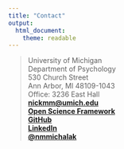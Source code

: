 ```yaml
---
title: "Contact"
output: 
  html_document: 
    theme: readable
---
```


> University of Michigan  
> Department of Psychology  
> 530 Church Street  
> Ann Arbor, MI 48109-1043  
> Office: 3236 East Hall  
> [**nickmm@umich.edu**](mailto:nickmm@umich.edu)  
> [**Open Science Framework**](https://osf.io/gb5xj/)  
> [**GitHub**](https://github.com/nmmichalak)  
> [**LinkedIn**](https://www.linkedin.com/in/nicholas-michalak-27ab2021/)  
> [**@nmmichalak**](https://twitter.com/nmmichalak)  
